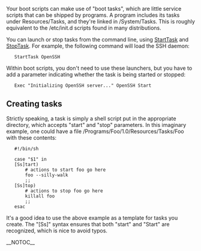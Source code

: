 Your boot scripts can make use of "boot tasks", which are little service scripts that can be shipped by programs. A program includes its tasks under Resources/Tasks, and they're linked in /System/Tasks. This is roughly equivalent to the /etc/init.d scripts found in many distributions.

You can launch or stop tasks from the command line, using [[StartTask]] and [[StopTask]]. For example, the following command will load the SSH daemon:


    StartTask OpenSSH 


Within boot scripts, you don't need to use these launchers, but you have to add a parameter indicating whether the task is being started or stopped:


    Exec "Initializing OpenSSH server..." OpenSSH Start 


==  Creating tasks ==

Strictly speaking, a task is simply a shell script put in the appropriate directory, which accepts "start" and "stop" parameters. In this imaginary example, one could have a file /Programs/Foo/1.0/Resources/Tasks/Foo with these contents:

    #!/bin/sh 
     
    case "$1" in 
    [Ss]tart) 
        # actions to start foo go here 
        foo --silly-walk 
        ;; 
    [Ss]top) 
        # actions to stop foo go here 
        killall foo 
        ;; 
    esac 


It's a good idea to use the above example as a template for tasks you create. The <nowiki>"[Ss]"</nowiki> syntax ensures that both "start" and "Start" are recognized, which is nice to avoid typos.

{{Handbook}}

__NOTOC__

